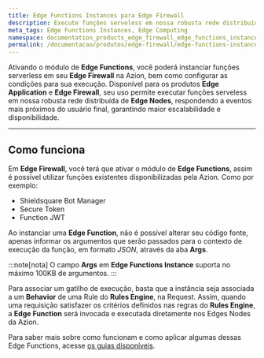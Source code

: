 ```yaml
---
title: Edge Functions Instances para Edge Firewall
description: Execute funções serveless em nossa robusta rede distribuída de Edge Nodes, respondendo a eventos mais próximos do usuário final, garantindo maior escalabilidade e disponibilidade.
meta_tags: Edge Functions Instances, Edge Computing
namespace: documentation_products_edge_firewall_edge_functions_instances
permalink: /documentacao/produtos/edge-firewall/edge-functions-instances/
---
```


Ativando o módulo de **Edge Functions**, você poderá instanciar funções serverless em seu **Edge Firewall** na Azion, bem como configurar as condições para sua execução. Disponível para os produtos **Edge Application** e **Edge Firewall**, seu uso permite executar funções serveless em nossa robusta rede distribuída de **Edge Nodes**, respondendo a eventos mais próximos do usuário final, garantindo maior escalabilidade e disponibilidade.

---

## Como funciona

Em **Edge Firewall**, você terá que ativar o módulo de **Edge Functions**, assim é possível utilizar funções existentes disponibilizadas pela Azion. Como por exemplo:

* Shieldsquare Bot Manager
* Secure Token
* Function JWT

Ao instanciar uma **Edge Function**, não é possível alterar seu código fonte, apenas informar os argumentos que serão passados para o contexto de execução da função, em formato *JSON*, através da aba **Args**.

:::note[nota]
O campo **Args** em **Edge Functions Instance** suporta no máximo 100KB de argumentos.
:::

Para associar um gatilho de execução, basta que a instância seja associada a um **Behavior** de uma Rule do **Rules Engine**, na Request. Assim, quando uma requisição satisfazer os critérios definidos nas regras do **Rules Engine**, a **Edge Function** será invocada e executada diretamente nos Edges Nodes da Azion.

Para saber mais sobre como funcionam e como aplicar algumas dessas Edge Functions, acesse [os guias disponíveis](/pt-br/documentacao/produtos/guias/).